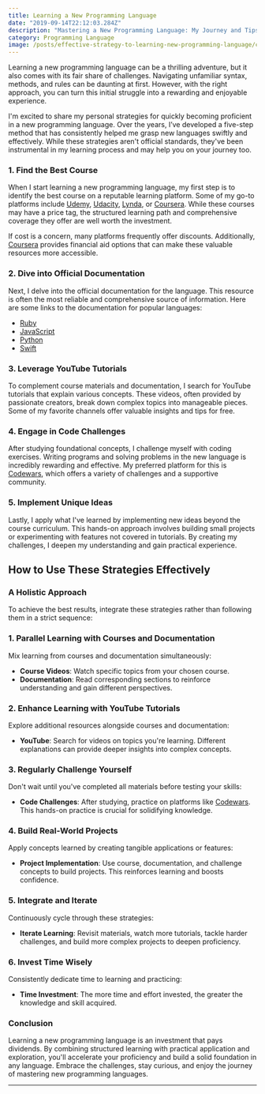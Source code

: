 ```yaml
---
title: Learning a New Programming Language
date: "2019-09-14T22:12:03.284Z"
description: "Mastering a New Programming Language: My Journey and Tips"
category: Programming Language
image: /posts/effective-strategy-to-learning-new-programming-language/cover.jpg
---
```


Learning a new programming language can be a thrilling adventure, but it also comes with its fair share of challenges. Navigating unfamiliar syntax, methods, and rules can be daunting at first. However, with the right approach, you can turn this initial struggle into a rewarding and enjoyable experience.

I'm excited to share my personal strategies for quickly becoming proficient in a new programming language. Over the years, I’ve developed a five-step method that has consistently helped me grasp new languages swiftly and effectively. While these strategies aren't official standards, they've been instrumental in my learning process and may help you on your journey too.

### 1. Find the Best Course

When I start learning a new programming language, my first step is to identify the best course on a reputable learning platform. Some of my go-to platforms include [Udemy](https://www.udemy.com/), [Udacity](https://www.udacity.com/), [Lynda](https://www.linkedin.com/learning/), or [Coursera](https://www.coursera.org/). While these courses may have a price tag, the structured learning path and comprehensive coverage they offer are well worth the investment.

If cost is a concern, many platforms frequently offer discounts. Additionally, [Coursera](https://www.coursera.org/) provides financial aid options that can make these valuable resources more accessible.

### 2. Dive into Official Documentation

Next, I delve into the official documentation for the language. This resource is often the most reliable and comprehensive source of information. Here are some links to the documentation for popular languages:
- [Ruby](https://www.ruby-lang.org/en/documentation/)
- [JavaScript](https://developer.mozilla.org/en-US/docs/Web/JavaScript/Guide)
- [Python](https://docs.python.org/3/)
- [Swift](https://swift.org/documentation/)

### 3. Leverage YouTube Tutorials

To complement course materials and documentation, I search for YouTube tutorials that explain various concepts. These videos, often provided by passionate creators, break down complex topics into manageable pieces. Some of my favorite channels offer valuable insights and tips for free.

### 4. Engage in Code Challenges

After studying foundational concepts, I challenge myself with coding exercises. Writing programs and solving problems in the new language is incredibly rewarding and effective. My preferred platform for this is [Codewars](https://www.codewars.com/), which offers a variety of challenges and a supportive community.

### 5. Implement Unique Ideas

Lastly, I apply what I've learned by implementing new ideas beyond the course curriculum. This hands-on approach involves building small projects or experimenting with features not covered in tutorials. By creating my challenges, I deepen my understanding and gain practical experience.

## How to Use These Strategies Effectively

### A Holistic Approach

To achieve the best results, integrate these strategies rather than following them in a strict sequence:

### 1. Parallel Learning with Courses and Documentation

Mix learning from courses and documentation simultaneously:
- **Course Videos**: Watch specific topics from your chosen course.
- **Documentation**: Read corresponding sections to reinforce understanding and gain different perspectives.

### 2. Enhance Learning with YouTube Tutorials

Explore additional resources alongside courses and documentation:
- **YouTube**: Search for videos on topics you're learning. Different explanations can provide deeper insights into complex concepts.

### 3. Regularly Challenge Yourself

Don't wait until you've completed all materials before testing your skills:
- **Code Challenges**: After studying, practice on platforms like [Codewars](https://www.codewars.com/). This hands-on practice is crucial for solidifying knowledge.

### 4. Build Real-World Projects

Apply concepts learned by creating tangible applications or features:
- **Project Implementation**: Use course, documentation, and challenge concepts to build projects. This reinforces learning and boosts confidence.

### 5. Integrate and Iterate

Continuously cycle through these strategies:
- **Iterate Learning**: Revisit materials, watch more tutorials, tackle harder challenges, and build more complex projects to deepen proficiency.

### 6. Invest Time Wisely

Consistently dedicate time to learning and practicing:
- **Time Investment**: The more time and effort invested, the greater the knowledge and skill acquired.

### Conclusion

Learning a new programming language is an investment that pays dividends. By combining structured learning with practical application and exploration, you'll accelerate your proficiency and build a solid foundation in any language. Embrace the challenges, stay curious, and enjoy the journey of mastering new programming languages.

---
